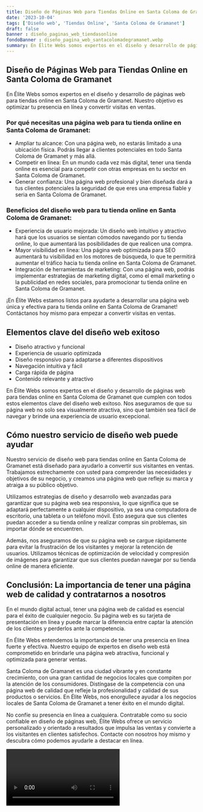 ```yaml
---
title: Diseño de Páginas Web para Tiendas Online en Santa Coloma de Gramanet
date: '2023-10-04'
tags: ['Diseño web', 'Tiendas Online', 'Santa Coloma de Gramanet']
draft: false
banner : diseño_paginas_web_tiendasonline
fondoBanner : diseño_pagina_web_santacolomadegramanet.webp
summary: En Élite Webs somos expertos en el diseño y desarrollo de páginas web para tiendas online en Santa Coloma de Gramanet. Nuestro objetivo es optimizar tu presencia en línea y convertir visitas en ventas.
---
```


## Diseño de Páginas Web para Tiendas Online en Santa Coloma de Gramanet

En Élite Webs somos expertos en el diseño y desarrollo de páginas web para tiendas online en Santa Coloma de Gramanet. Nuestro objetivo es optimizar tu presencia en línea y convertir visitas en ventas.

### Por qué necesitas una página web para tu tienda online en Santa Coloma de Gramanet:

- Ampliar tu alcance: Con una página web, no estarás limitado a una ubicación física. Podrás llegar a clientes potenciales en todo Santa Coloma de Gramanet y más allá.
- Competir en línea: En un mundo cada vez más digital, tener una tienda online es esencial para competir con otras empresas en tu sector en Santa Coloma de Gramanet.
- Generar confianza: Una página web profesional y bien diseñada dará a tus clientes potenciales la seguridad de que eres una empresa fiable y seria en Santa Coloma de Gramanet.

### Beneficios del diseño web para tu tienda online en Santa Coloma de Gramanet:

- Experiencia de usuario mejorada: Un diseño web intuitivo y atractivo hará que los usuarios se sientan cómodos navegando por tu tienda online, lo que aumentará las posibilidades de que realicen una compra.
- Mayor visibilidad en línea: Una página web optimizada para SEO aumentará tu visibilidad en los motores de búsqueda, lo que te permitirá aumentar el tráfico hacia tu tienda online en Santa Coloma de Gramanet.
- Integración de herramientas de marketing: Con una página web, podrás implementar estrategias de marketing digital, como el email marketing o la publicidad en redes sociales, para promocionar tu tienda online en Santa Coloma de Gramanet.

¡En Élite Webs estamos listos para ayudarte a desarrollar una página web única y efectiva para tu tienda online en Santa Coloma de Gramanet! Contáctanos hoy mismo para empezar a convertir visitas en ventas.

<GifSeo />

<Cta />

## Elementos clave del diseño web exitoso

- Diseño atractivo y funcional
- Experiencia de usuario optimizada
- Diseño responsivo para adaptarse a diferentes dispositivos
- Navegación intuitiva y fácil
- Carga rápida de página
- Contenido relevante y atractivo

En Élite Webs somos expertos en el diseño y desarrollo de páginas web para tiendas online en Santa Coloma de Gramanet que cumplen con todos estos elementos clave del diseño web exitoso. Nos aseguramos de que su página web no solo sea visualmente atractiva, sino que también sea fácil de navegar y brinde una experiencia de usuario excepcional.

## Cómo nuestro servicio de diseño web puede ayudar

Nuestro servicio de diseño web para tiendas online en Santa Coloma de Gramanet está diseñado para ayudarlo a convertir sus visitantes en ventas. Trabajamos estrechamente con usted para comprender las necesidades y objetivos de su negocio, y creamos una página web que refleje su marca y atraiga a su público objetivo.

Utilizamos estrategias de diseño y desarrollo web avanzadas para garantizar que su página web sea responsiva, lo que significa que se adaptará perfectamente a cualquier dispositivo, ya sea una computadora de escritorio, una tableta o un teléfono móvil. Esto asegura que sus clientes puedan acceder a su tienda online y realizar compras sin problemas, sin importar dónde se encuentren.

Además, nos aseguramos de que su página web se cargue rápidamente para evitar la frustración de los visitantes y mejorar la retención de usuarios. Utilizamos técnicas de optimización de velocidad y compresión de imágenes para garantizar que sus clientes puedan navegar por su tienda online de manera eficiente.

## Conclusión: La importancia de tener una página web de calidad y contratarnos a nosotros

En el mundo digital actual, tener una página web de calidad es esencial para el éxito de cualquier negocio. Su página web es su tarjeta de presentación en línea y puede marcar la diferencia entre captar la atención de los clientes y perderlos ante la competencia.

En Élite Webs entendemos la importancia de tener una presencia en línea fuerte y efectiva. Nuestro equipo de expertos en diseño web está comprometido en brindarle una página web atractiva, funcional y optimizada para generar ventas.

Santa Coloma de Gramanet es una ciudad vibrante y en constante crecimiento, con una gran cantidad de negocios locales que compiten por la atención de los consumidores. Distíngase de la competencia con una página web de calidad que refleje la profesionalidad y calidad de sus productos o servicios. En Élite Webs, nos enorgullece ayudar a los negocios locales de Santa Coloma de Gramanet a tener éxito en el mundo digital.

No confíe su presencia en línea a cualquiera. Contratable como su socio confiable en diseño de páginas web, Élite Webs ofrece un servicio personalizado y orientado a resultados que impulsa las ventas y convierte a los visitantes en clientes satisfechos. Contacte con nosotros hoy mismo y descubra cómo podemos ayudarle a destacar en línea.

<Video />

<CtaBot job='Tiendas Online' city='Santa Coloma de Gramanet'/>

<Gmaps query='Santa Coloma de Gramanet+españa+maps' />